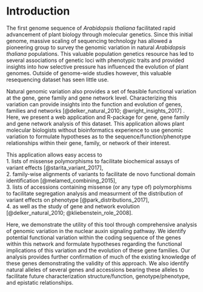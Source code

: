 # Introduction {#intro}

The first genome sequence of *Arabidopsis thaliana* facilitated rapid advancement of plant biology through molecular genetics. Since this initial genome, massive scaling of sequencing technology has allowed a pioneering group to survey the genomic variation in natural *Arabidopsis thaliana* populations. This valuable population genetics resource has led to several associations of genetic loci with phenotypic traits and provided insights into how selective pressure has influenced the evolution of plant genomes. Outside of genome-wide studies however, this valuable resequencing dataset has seen little use. 

Natural genomic variation also provides a set of feasible functional variation at the gene, gene family and gene network level. Characterizing this variation can provide insights into the function and evolution of genes, families and networks [@delker_natural_2010; @wright_insights_2017] . Here, we present a web application and R-package for gene, gene family and gene network analysis of this dataset. This application allows plant molecular biologists without bioinformatics experience to use genomic variation to formulate hypotheses as to the sequence/function/phenotype relationships within their gene, family, or network of their interest. 

This application allows easy access to  
1. lists of missense polymorphisms to facilitate biochemical assays of variant effects [@starita_variant_2017],  
2. family-wise alignments of variants to facilitate de novo functional domain identification [@melamed_combining_2015],  
3. lists of accessions containing missense (or any type of) polymorphisms to facilitate segregation analysis and measurment of the distribution of variant effects on phenotype [@park_distributions_2017],  
4. as well as the study of gene and network evolution [@delker_natural_2010; @kliebenstein_role_2008].  

Here, we demonstrate the utility of this tool through comprehensive analysis of genomic variation in the nuclear auxin signaling pathway. We identify potential functional variation within the coding sequence of the genes within this network and formulate hypotheses regarding the functional implications of this variation and the evolution of these gene families. Our analysis provides further confirmation of much of the existing knowledge of these genes demonstrating the validity of this approach. We also identify natural alleles of several genes and accessions bearing these alleles to facilitate future characterization structure/function, genotype/phenotype, and epistatic relationships. 
